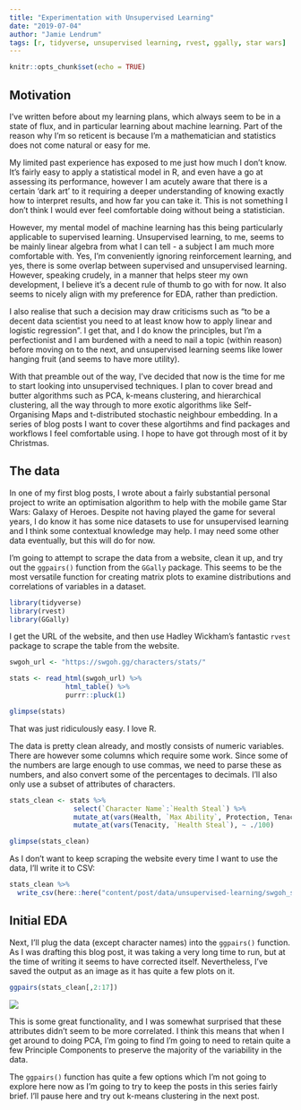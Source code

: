 ```yaml
---
title: "Experimentation with Unsupervised Learning"
date: "2019-07-04"
author: "Jamie Lendrum"
tags: [r, tidyverse, unsupervised learning, rvest, ggally, star wars]
---
```


```r
knitr::opts_chunk$set(echo = TRUE)
```

## Motivation

I've written before about my learning plans, which always seem to be in a state of flux, and in particular learning about machine learning. Part of the reason why I'm so reticent is because I'm a mathematician and statistics does not come natural or easy for me.

My limited past experience has exposed to me just how much I don't know. It's fairly easy to apply a statistical model in R, and even have a go at assessing its performance, however I am acutely aware that there is a certain 'dark art' to it requiring a deeper understanding of knowing exactly how to interpret results, and how far you can take it. This is not something I don't think I would ever feel comfortable doing without being a statistician.

However, my mental model of machine learning has this being particularly applicable to supervised learning. Unsupervised learning, to me, seems to be mainly linear algebra from what I can tell - a subject I am much more comfortable with. Yes, I'm conveniently ignoring reinforcement learning, and yes, there is some overlap between supervised and unsupervised learning. However, speaking crudely, in a manner that helps steer my own development, I believe it's a decent rule of thumb to go with for now. It also seems to nicely align with my preference for EDA, rather than prediction.

I also realise that such a decision may draw criticisms such as "to be a decent data scientist you need to at least know how to apply linear and logistic regression". I get that, and I do know the principles, but I'm a perfectionist and I am burdened with a need to nail a topic (within reason) before moving on to the next, and unsupervised learning seems like lower hanging fruit (and seems to have more utility).

With that preamble out of the way, I've decided that now is the time for me to start looking into unsupervised techniques. I plan to cover bread and butter algorithms such as PCA, k-means clustering, and hierarchical clustering, all the way through to more exotic algorithms like Self-Organising Maps and t-distributed stochastic neighbour embedding. In a series of blog posts I want to cover these algortihms and find packages and workflows I feel comfortable using. I hope to have got through most of it by Christmas.

## The data

In one of my first blog posts, I wrote about a fairly substantial personal project to write an optimisation algorithm to help with the mobile game Star Wars: Galaxy of Heroes. Despite not having played the game for several years, I do know it has some nice datasets to use for unsupervised learning and I think some contextual knowledge may help. I may need some other data eventually, but this will do for now.

I'm going to attempt to scrape the data from a website, clean it up, and try out the `ggpairs()` function from the `GGally` package. This seems to be the most versatile function for creating matrix plots to examine distributions and correlations of variables in a dataset.

```r
library(tidyverse)
library(rvest)
library(GGally)
```

I get the URL of the website, and then use Hadley Wickham's fantastic `rvest` package to scrape the table from the website.

```r
swgoh_url <- "https://swgoh.gg/characters/stats/"

stats <- read_html(swgoh_url) %>%
              html_table() %>%
              purrr::pluck(1)

glimpse(stats)
```

That was just ridiculously easy. I love R.

The data is pretty clean already, and mostly consists of numeric variables. There are however some columns which require some work. Since some of the numbers are large enough to use commas, we need to parse these as numbers, and also convert some of the percentages to decimals. I'll also only use a subset of attributes of characters.

```r
stats_clean <- stats %>%
                select(`Character Name`:`Health Steal`) %>%
                mutate_at(vars(Health, `Max Ability`, Protection, Tenacity, `Health Steal`), parse_number) %>%
                mutate_at(vars(Tenacity, `Health Steal`), ~ ./100)

glimpse(stats_clean)

```

As I don't want to keep scraping the website every time I want to use the data, I'll write it to CSV:

```r
stats_clean %>% 
  write_csv(here::here("content/post/data/unsupervised-learning/swgoh_stats.csv"))
```

## Initial EDA

Next, I'll plug the data (except character names) into the `ggpairs()` function. As I was drafting this blog post, it was taking a very long time to run, but at the time of writing it seems to have corrected itself. Nevertheless, I've saved the output as an image as it has quite a few plots on it.

```r
ggpairs(stats_clean[,2:17])
```

![](img/swgoh_pairs_plot.png)

This is some great functionality, and I was somewhat surprised that these attributes didn't seem to be more correlated. I think this means that when I get around to doing PCA, I'm going to find I'm going to need to retain quite a few Principle Components to preserve the majority of the variability in the data.

The `ggpairs()` function has quite a few options which I'm not going to explore here now as I'm going to try to keep the posts in this series fairly brief. I'll pause here and try out k-means clustering in the next post.